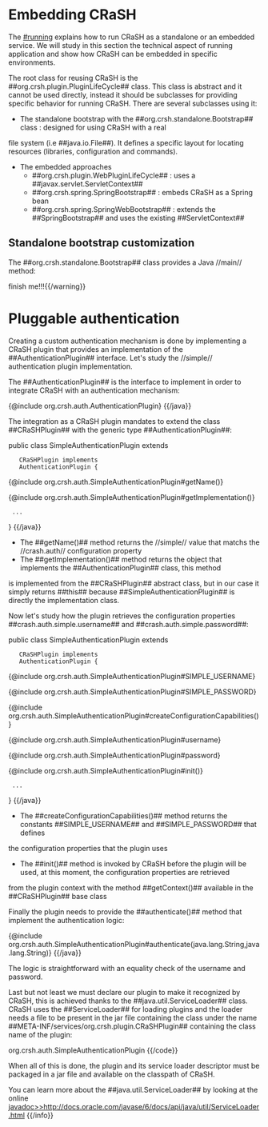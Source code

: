 = Embedding CRaSH =

The [[#running]] explains how to run CRaSH as a standalone or an embedded service. We will study in this section the technical
aspect of running application and show how CRaSH can be embedded in specific environments.

The root class for reusing CRaSH is the ##org.crsh.plugin.PluginLifeCycle## class. This class is abstract and it cannot
be used directly, instead it should be subclasses for providing specific behavior for running CRaSH. There are several
subclasses using it:

* The standalone bootstrap with the ##org.crsh.standalone.Bootstrap## class : designed for using CRaSH with a real
file system (i.e ##java.io.File##). It defines a specific layout for locating resources (libraries, configuration and commands).
* The embedded approaches
** ##org.crsh.plugin.WebPluginLifeCycle## : uses a ##javax.servlet.ServletContext##
** ##org.crsh.spring.SpringBootstrap## : embeds CRaSH as a Spring bean
** ##org.crsh.spring.SpringWebBootstrap## : extends the ##SpringBootstrap## and uses the existing ##ServletContext##

== Standalone bootstrap customization ==

The ##org.crsh.standalone.Bootstrap## class provides a Java //main// method:

{{warning}}finish me!!!{{/warning}}

= Pluggable authentication {{anchor id=pluggable_auth /}} =

Creating a custom authentication mechanism is done by implementing a CRaSH plugin that provides an implementation of the ##AuthenticationPlugin##
interface. Let's study the //simple// authentication plugin implementation.

The ##AuthenticationPlugin## is the interface to implement in order to integrate CRaSH with an authentication mechanism:

{{java}}
{@include org.crsh.auth.AuthenticationPlugin}
{{/java}}

The integration as a CRaSH plugin mandates to extend the class ##CRaSHPlugin## with the generic type ##AuthenticationPlugin##:

{{java}}
public class SimpleAuthenticationPlugin extends
    CRaSHPlugin<AuthenticationPlugin> implements
    AuthenticationPlugin {

{@include org.crsh.auth.SimpleAuthenticationPlugin#getName()}

{@include org.crsh.auth.SimpleAuthenticationPlugin#getImplementation()}

  ...

}
{{/java}}

* The ##getName()## method returns the //simple// value that matchs the //crash.auth// configuration property
* The ##getImplementation()## method returns the object that implements the ##AuthenticationPlugin## class, this method
is implemented from the ##CRaSHPlugin## abstract class, but in our case it
simply returns ##this## because ##SimpleAuthenticationPlugin## is
directly the implementation class.

Now let's study how the plugin retrieves the configuration properties ##crash.auth.simple.username## and ##crash.auth.simple.password##:

{{java}}
public class SimpleAuthenticationPlugin extends
    CRaSHPlugin<AuthenticationPlugin> implements
    AuthenticationPlugin {

{@include org.crsh.auth.SimpleAuthenticationPlugin#SIMPLE_USERNAME}

{@include org.crsh.auth.SimpleAuthenticationPlugin#SIMPLE_PASSWORD}

{@include org.crsh.auth.SimpleAuthenticationPlugin#createConfigurationCapabilities()}

{@include org.crsh.auth.SimpleAuthenticationPlugin#username}

{@include org.crsh.auth.SimpleAuthenticationPlugin#password}

{@include org.crsh.auth.SimpleAuthenticationPlugin#init()}

  ...

}
{{/java}}

* The ##createConfigurationCapabilities()## method returns the constants ##SIMPLE_USERNAME## and ##SIMPLE_PASSWORD## that defines
the configuration properties that the plugin uses
* The ##init()## method is invoked by CRaSH before the plugin will be used, at this moment, the configuration properties are retrieved
from the plugin context with the method ##getContext()## available in the ##CRaSHPlugin## base class

Finally the plugin needs to provide the ##authenticate()## method that implement the authentication logic:

{{java}}
{@include org.crsh.auth.SimpleAuthenticationPlugin#authenticate(java.lang.String,java.lang.String)}
{{/java}}

The logic is straightforward with an equality check of the username and password.

Last but not least we must declare our plugin to make it recognized by CRaSH, this is achieved thanks to the ##java.util.ServiceLoader##
class. CRaSH uses the ##ServiceLoader## for loading plugins and the loader needs a file to be present in the jar file containing
the class under the name ##META-INF/services/org.crsh.plugin.CRaSHPlugin## containing the class name of the plugin:

{{code}}
org.crsh.auth.SimpleAuthenticationPlugin
{{/code}}

When all of this is done, the plugin and its service loader descriptor must be packaged in a jar file and available on the classpath
of CRaSH.

{{info}}You can learn more about the ##java.util.ServiceLoader## by looking at the online
[[javadoc>>http://docs.oracle.com/javase/6/docs/api/java/util/ServiceLoader.html]]
{{/info}}
